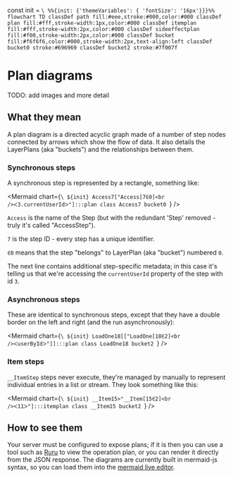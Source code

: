 const init = `\
%%{init: {'themeVariables': { 'fontSize': '16px'}}}%%
flowchart TD
    classDef path fill:#eee,stroke:#000,color:#000
    classDef plan fill:#fff,stroke-width:1px,color:#000
    classDef itemplan fill:#fff,stroke-width:2px,color:#000
    classDef sideeffectplan fill:#f00,stroke-width:2px,color:#000
    classDef bucket fill:#f6f6f6,color:#000,stroke-width:2px,text-align:left
    classDef bucket0 stroke:#696969
    classDef bucket2 stroke:#7f007f
`


# Plan diagrams

TODO: add images and more detail

## What they mean

A plan diagram is a directed acyclic graph made of a number of step nodes
connected by arrows which show the flow of data. It also details the LayerPlans
(aka "buckets") and the relationships between them.

### Synchronous steps

A synchronous step is represented by a rectangle, something like:

<Mermaid chart={`\
${init}
    Access7["Access[7∈0]<br />ᐸ3.currentUserIdᐳ"]:::plan
    class Access7 bucket0
`} />


`Access` is the name of the Step (but with the redundant 'Step' removed - truly it's called "AccessStep").

`7` is the step ID - every step has a unique identifier.

`∈0` means that the step "belongs" to LayerPlan (aka "bucket") numbered `0`.

The next line contains additional step-specific metadata; in this case it's telling us that we're accessing the `currentUserId` property of the step with id `3`.

### Asynchronous steps

These are identical to synchronous steps, except that they have a double border on the left and right (and the run asynchronously):

<Mermaid chart={`\
${init}
    LoadOne18[["LoadOne[18∈2]<br />ᐸuserByIdᐳ"]]:::plan
    class LoadOne18 bucket2
`} />

### Item steps

`__ItemStep` steps never execute, they're managed by <grafast /> manually to
represent individual entries in a list or stream. They look something like
this:


<Mermaid chart={`\
${init}
    __Item15>"__Item[15∈2]<br />ᐸ11ᐳ"]:::itemplan
    class __Item15 bucket2
`} />


## How to see them

Your server must be configured to expose plans; if it is then you can use a
tool such as [Ruru][] to view the operation plan, or you can render it directly
from the JSON response. The diagrams are currently built in mermaid-js syntax,
so you can load them into the [mermaid live editor][].

[ruru]: /ruru
[mermaid live editor]: https://mermaid-js.github.io/mermaid-live-editor/edit
